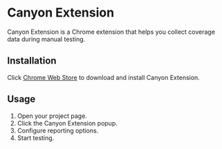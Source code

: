 # Canyon Extension

Canyon Extension is a Chrome extension that helps you collect coverage data during manual testing.

## Installation

Click [Chrome Web Store](https://chromewebstore.google.com/detail/canyon-extension/omnpafdjidgpdmlimbangcjjaaodbeof) to download and install Canyon Extension.

## Usage

1. Open your project page.
2. Click the Canyon Extension popup.
3. Configure reporting options.
4. Start testing.
